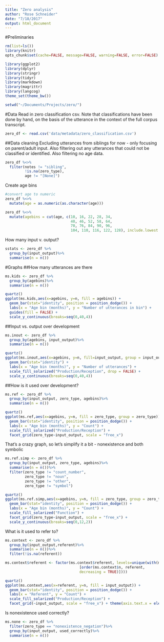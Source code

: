 ```yaml
---
title: "Zero analysis"
author: "Rose Schneider"
date: "7/18/2017"
output: html_document
---
```


#Preliminaries
```r
rm(list=ls())
library(knitr)
opts_chunk$set(cache=FALSE, message=FALSE, warning=FALSE, error=FALSE)  
```

```r
library(ggplot2)
library(dplyr)
library(stringr)
library(tidyr)
library(markdown)
library(magrittr)
library(langcog)
theme_set(theme_bw())

setwd("~/Documents/Projects/zero/")
```

#Data
Read in zero classification csv. Note that classifications have been done by hand, on the basis of the utterance in the context of the full corpus transcript. 
```r
zero_df <- read.csv('data/metadata/zero_classification.csv')
```
##Data cleaning
Excluding utterances from siblings for now - only focusing on parent/adult input. Also filtering out any utterances that could not be classified or identified. Also filtering no age data.
```r
zero_df %<>%
  filter(notes != "sibling", 
         !is.na(zero_type), 
         age != "[None]")
```

Create age bins
```r
#convert age to numeric
zero_df %<>%
  mutate(age = as.numeric(as.character(age)))

zero_df %<>%
  mutate(agebins = cut(age, c(10, 16, 22, 28, 34,
                              40, 46, 52, 58, 64, 
                              70, 76, 84, 90, 96, 
                              104, 110, 116, 122, 128), include.lowest = TRUE))
```

How many input v. output?
```r
sstats <- zero_df %>%
  group_by(input_output)%>%
  summarise(n = n())
```

#Graphs
##How many utterances are there
```r
ms.kids <- zero_df %>%
  group_by(agebins)%>%
  summarise(n = n())

quartz()
ggplot(ms.kids,aes(x=agebins, y=n, fill = agebins)) + 
  geom_bar(stat="identity", position = position_dodge()) +
  labs(x = "Age bin (months)", y = "Number of utterances in bin") + 
  guides(fill = FALSE) +
  scale_y_continuous(breaks=seq(0,40,4))
```

##Input vs. output over development
```r
ms.inout <- zero_df %>%
  group_by(agebins, input_output)%>%
  summarise(n = n())

quartz()
ggplot(ms.inout,aes(x=agebins, y=n, fill=input_output, group = input_output)) + 
  geom_bar(stat="identity") +
  labs(x = "Age bin (months)", y = "Number of utterances") +
  scale_fill_solarized("Production/Reception", drop = FALSE) +
  scale_y_continuous(breaks=seq(0,40,4))
```

##How is it used over development?
```r
ms.ref <- zero_df %>%
  group_by(input_output, zero_type, agebins)%>%
  summarise(n = n())

quartz()
ggplot(ms.ref,aes(x=agebins, y=n, fill = zero_type, group = zero_type)) + 
  geom_bar(stat="identity", position = position_dodge()) +
  labs(x = "Age bin (months)", y = "Count") +
  scale_fill_solarized("Production/Reception") + 
  facet_grid(zero_type~input_output, scale = "free_x")
```
That's a crazy graph, so let's simplify it a bit - nonexistence and both symbolic
```r
ms.ref.simp <- zero_df %>%
  group_by(input_output, zero_type, agebins)%>%
  summarise(n = n())%>%
  filter(zero_type != "count_number", 
         zero_type != "noun", 
         zero_type != "other", 
         zero_type != "symbol")

quartz()
ggplot(ms.ref.simp,aes(x=agebins, y=n, fill = zero_type, group = zero_type)) + 
  geom_bar(stat="identity", position = position_dodge()) +
  labs(x = "Age bin (months)", y = "Count") +
  scale_fill_solarized("Function") + 
  facet_grid(zero_type~input_output, scale = "free_x") +
  scale_y_continuous(breaks=seq(0,12,2))
```

What is it used to refer to?
```r
ms.context <- zero_df %>%
  group_by(input_output,referent)%>%
  summarise(n = n())%>%
  filter(!is.na(referent))

ms.context$referent <- factor(ms.context$referent, levels=unique(with(ms.context, referent
                                  [order(ms.context$n, referent, 
                                  decreasing = TRUE)])))

quartz()
ggplot(ms.context,aes(x=referent, y=n, fill = input_output)) + 
  geom_bar(stat="identity", position = position_dodge()) +
  labs(x = "Referent", y = "Count") +
  scale_fill_solarized("Production/Reception") + 
  facet_grid(~input_output, scale = "free_x") + theme(axis.text.x = element_text(angle = 45, hjust = 1))
```

Is nonexistence used correctly?   
```r
ms.none <- zero_df %>%
  filter(zero_type == "nonexistence_negation")%>%
  group_by(input_output, used_correctly)%>%
  summarise(n = n())
```
